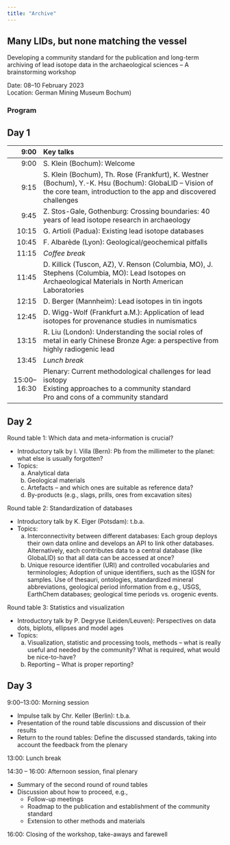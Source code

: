 ```yaml
---
title: "Archive"
---
```


## Many LIDs, but none matching the vessel 

Developing a community standard for the publication and long-term archiving of lead isotope data in the archaeological sciences -- A brainstorming workshop 

Date: 08--10 February 2023  
Location: German Mining Museum Bochum)

### Program

::: panel-tabset

## Day 1

|9:00|Key talks|
|-----:|:-------------------------------|
|9:00|S. Klein (Bochum): Welcome|
|9:15|S. Klein (Bochum), Th. Rose (Frankfurt), K. Westner (Bochum), Y.-K. Hsu (Bochum): GlobaLID -- Vision of the core team, introduction to the app and discovered challenges|
|9:45|Z. Stos-Gale, Gothenburg: Crossing boundaries: 40 years of lead isotope research in archaeology|
|10:15|G. Artioli (Padua): Existing lead isotope databases|
|10:45|F. Albarède (Lyon): Geological/geochemical pitfalls|
|11:15|*Coffee break*|
|11:45|D. Killick (Tuscon, AZ), V. Renson (Columbia, MO), J. Stephens (Columbia, MO): Lead Isotopes on Archaeological Materials in North American Laboratories|
|12:15|D. Berger (Mannheim): Lead isotopes in tin ingots |
|12:45|D. Wigg-Wolf (Frankfurt a.M.): Application of lead isotopes for provenance studies in numismatics|
|13:15|R. Liu (London): Understanding the social roles of metal in early Chinese Bronze Age: a perspective from highly radiogenic lead|
|13:45|*Lunch break*|
|15:00--16:30|Plenary: Current methodological challenges for lead isotopy<br />Existing approaches to a community standard<br />Pro and cons of a community standard|

## Day 2

Round table 1: Which data and meta-information is crucial?

* Introductory talk by I. Villa (Bern): Pb from the millimeter to the planet: what else is usually forgotten?
* Topics:
  a. Analytical data
  b. Geological materials
  c. Artefacts -- and which ones are suitable as reference data?
  d. By-products (e.g., slags, prills, ores from excavation sites)
  
Round table 2: Standardization of databases 

* Introductory talk by K. Elger (Potsdam): t.b.a.
* Topics:
  a. Interconnectivity between different databases: Each group deploys their own data online and develops an API to link other databases. Alternatively, each contributes data to a central database (like GlobaLID) so that all data can be accessed at once?
  b. Unique resource identifier (URI) and controlled vocabularies and terminologies; Adoption of unique identifiers, such as the IGSN for samples. Use of thesauri, ontologies, standardized mineral abbreviations, geological period information from e.g., USGS, EarthChem databases; geological time periods vs. orogenic events. 
  
Round table 3: Statistics and visualization  

* Introductory talk by P. Degryse (Leiden/Leuven): Perspectives on data dots, biplots, ellipses and model ages
* Topics:
  a. Visualization, statistic and processing tools, methods -- what is really useful and needed by the community? What is required, what would be nice-to-have?
  b. Reporting -- What is proper reporting? 

## Day 3

9:00--13:00: Morning session

* Impulse talk by Chr. Keller (Berlin): t.b.a.
* Presentation of the round table discussions and discussion of their results
* Return to the round tables: Define the discussed standards, taking into account the feedback from the plenary

13:00: Lunch break

14:30 -- 16:00: Afternoon session, final plenary

* Summary of the second round of round tables
* Discussion about how to proceed, e.g., 
  - Follow-up meetings
  - Roadmap to the publication and establishment of the community standard
  - Extension to other methods and materials
  
16:00: Closing of the workshop, take-aways and farewell

:::
